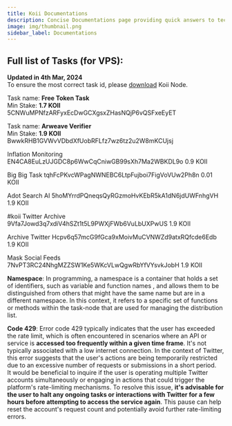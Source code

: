 ```yaml
---
title: Koii Documentations
description: Concise Documentations page providing quick answers to tech words related to koii network
image: img/thumbnail.png
sidebar_label: Documentations
---
```


## Full list of Tasks (for VPS): 

**Updated in 4th Mar, 2024**  
To ensure the most correct task id, please [download](https://www.koii.network/node) Koii Node.  

Task name: **Free Token Task**   
Min Stake: **1.7 KOII**  
5CNWuMPNfzARFyxEcDwGCXgsxZHasNQjP6vQSFxeEyET


Task name: **Arweave Verifier**  
Min Stake: **1.9 KOII**  
BwwkRHB1GVWvVDbdXfUobRFLfz7wz6tz2u2W8mKCUjsj

Inflation Monitoring EN4CA8EuLzUJGDC8p6WwCqCniwGB99sXh7Ma2WBKDL9o 0.9 KOII

Big Big Task tqhFcPKvcWPagNWNEBC6LtpFujboi7FigVoVUw2Ph8n 0.01 KOII

Adot Search AI 5hoMYrrdPQneqsQyRGzmoHvKEbR5kA1dN6jdUWFnhgVH 1.9 KOII

#koii Twitter Archive 9Vfa7Jowd3q7xdiV4hSZt1t5L9PWXjFWb6VuLbUXPwUS 1.9 KOII

Archive Twitter Hcpv6q57mcG9fGca9xMoivMuCVNWZd9atxRQfcde6Edb 1.9 KOII

Mask Social Feeds 7NvPT3RC24NhgMZZSW1Ke5WKcVLwQgwRbYfVYsvkJobH 1.9 KOII











 **Namespace**: In programming, a namespace is a container that holds a set of identifiers, such as variable and function names
 , and allows them to be distinguished from others that might have the same name but are in a different namespace. In this context, it refers to a specific set of functions or methods within the task-node that are used for managing the distribution list.

 **Code 429**: 
Error code 429 typically indicates that the user has exceeded the rate limit, which is often encountered in scenarios where an API or service is **accessed too frequently within a given time frame**. It's not typically associated with a low internet connection. In the context of Twitter, this error suggests that the user's actions are being temporarily restricted due to an excessive number of requests or submissions in a short period.  
It would be beneficial to inquire if the user is operating multiple Twitter accounts simultaneously or engaging in actions that could trigger the platform's rate-limiting mechanisms. To resolve this issue, **it's advisable for the user to halt any ongoing tasks or interactions with Twitter for a few hours before attempting to access the service again**. This pause can help reset the account's request count and potentially avoid further rate-limiting errors. 
